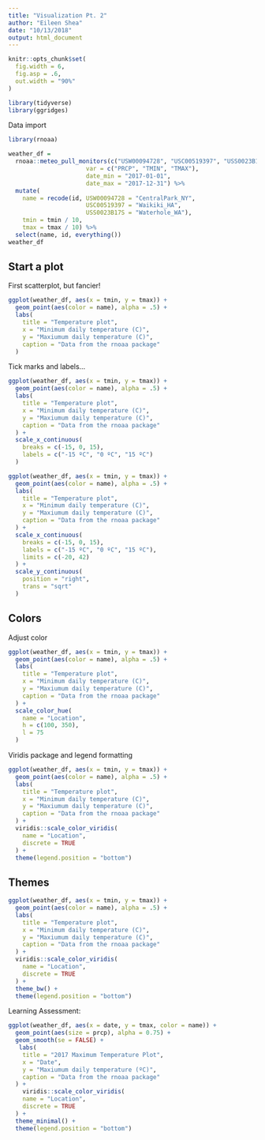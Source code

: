 ```yaml
---
title: "Visualization Pt. 2"
author: "Eileen Shea"
date: "10/13/2018"
output: html_document
---
```


```r
knitr::opts_chunk$set(
  fig.width = 6,
  fig.asp = .6,
  out.width = "90%"
)

library(tidyverse)
library(ggridges)
```

Data import 

```r
library(rnoaa)

weather_df = 
  rnoaa::meteo_pull_monitors(c("USW00094728", "USC00519397", "USS0023B17S"),
                      var = c("PRCP", "TMIN", "TMAX"), 
                      date_min = "2017-01-01",
                      date_max = "2017-12-31") %>%
  mutate(
    name = recode(id, USW00094728 = "CentralPark_NY", 
                      USC00519397 = "Waikiki_HA",
                      USS0023B17S = "Waterhole_WA"),
    tmin = tmin / 10,
    tmax = tmax / 10) %>%
  select(name, id, everything())
weather_df
```

## Start a plot

First scatterplot, but fancier!

```r
ggplot(weather_df, aes(x = tmin, y = tmax)) + 
  geom_point(aes(color = name), alpha = .5) +
  labs(
    title = "Temperature plot",
    x = "Minimum daily temperature (C)",
    y = "Maxiumum daily temperature (C)",
    caption = "Data from the rnoaa package"
  )
```

Tick marks and labels...

```r
ggplot(weather_df, aes(x = tmin, y = tmax)) + 
  geom_point(aes(color = name), alpha = .5) +
  labs(
    title = "Temperature plot",
    x = "Minimum daily temperature (C)",
    y = "Maxiumum daily temperature (C)",
    caption = "Data from the rnoaa package"
  ) +
  scale_x_continuous(
    breaks = c(-15, 0, 15),
    labels = c("-15 ºC", "0 ºC", "15 ºC")
  )
```

```r
ggplot(weather_df, aes(x = tmin, y = tmax)) + 
  geom_point(aes(color = name), alpha = .5) +
  labs(
    title = "Temperature plot",
    x = "Minimum daily temperature (C)",
    y = "Maxiumum daily temperature (C)",
    caption = "Data from the rnoaa package"
  ) +
  scale_x_continuous(
    breaks = c(-15, 0, 15),
    labels = c("-15 ºC", "0 ºC", "15 ºC"),
    limits = c(-20, 42)
  ) +
  scale_y_continuous(
    position = "right",
    trans = "sqrt"
  )
```


## Colors

Adjust color

```r
ggplot(weather_df, aes(x = tmin, y = tmax)) + 
  geom_point(aes(color = name), alpha = .5) +
  labs(
    title = "Temperature plot",
    x = "Minimum daily temperature (C)",
    y = "Maxiumum daily temperature (C)",
    caption = "Data from the rnoaa package"
  ) +
  scale_color_hue(
    name = "Location",
    h = c(100, 350), 
    l = 75
  )
```

Viridis package and legend formatting

```r
ggplot(weather_df, aes(x = tmin, y = tmax)) + 
  geom_point(aes(color = name), alpha = .5) +
  labs(
    title = "Temperature plot",
    x = "Minimum daily temperature (C)",
    y = "Maxiumum daily temperature (C)",
    caption = "Data from the rnoaa package"
  ) +
  viridis::scale_color_viridis(
    name = "Location",
    discrete = TRUE
  ) +
  theme(legend.position = "bottom")
```

## Themes

```r
ggplot(weather_df, aes(x = tmin, y = tmax)) + 
  geom_point(aes(color = name), alpha = .5) +
  labs(
    title = "Temperature plot",
    x = "Minimum daily temperature (C)",
    y = "Maxiumum daily temperature (C)",
    caption = "Data from the rnoaa package"
  ) +
  viridis::scale_color_viridis(
    name = "Location",
    discrete = TRUE
  ) +
  theme_bw() +
  theme(legend.position = "bottom")
```

Learning Assessment:

```r
ggplot(weather_df, aes(x = date, y = tmax, color = name)) +
  geom_point(aes(size = prcp), alpha = 0.75) +
  geom_smooth(se = FALSE) +
   labs(
    title = "2017 Maximum Temperature Plot",
    x = "Date",
    y = "Maxiumum daily temperature (ºC)",
    caption = "Data from the rnoaa package"
  ) +
    viridis::scale_color_viridis(
    name = "Location",
    discrete = TRUE
  ) +
  theme_minimal() +
  theme(legend.position = "bottom")
```


